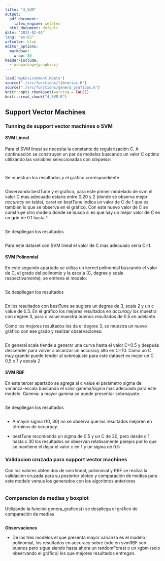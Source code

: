 ```yaml
---
title: "4_SVM"
output:
  pdf_document: 
    latex_engine: xelatex
  html_document: default
date: "2023-02-03"
lang: "es-ES"
urlcolor: blue
editor_options: 
  markdown: 
    wrap: 80
header-include:
  - usepackage{graphicx}
---
```


```r
load('myEnvironment.RData')
source("./src/functions/librerias.R")
source("./src/functions/genera_graficos.R")
knitr::opts_chunk$set(warning = FALSE) 
knitr::read_chunk("4_SVM.R")
```

\normalsize

## Support Vector Machines

### Tunning de support vector machines o SVM

#### SVM Lineal

Para el SVM lineal se necesita la constante de regularización C. A continuación
se construyen un par de modelos buscando un valor C optimo utilizando las
variables seleccionadas con *stepwise*:

\tiny
```r
```

\tiny
```r
```

\normalsize
Se muestran los resultados y el gráfico correspondiente

\tiny

```r
```

\normalsize

Observando bestTune y el gráfico, para este primer modelado de svm el valor C
mas adecuado estaría entre 0.20 y 2 (donde se observa mejor *accuracy* en
tabla), caret en bestTune indica un valor de C de 1 que es también lo que se
observa en el gráfico. Con este nuevo valor de C se construye otro modelo donde
se busca si es que hay un mejor valor de C en un grid de 0.1 hasta 1

\tiny

```r
```

\normalsize

Se despliegan los resultados \tiny

```r
```

\normalsize

Para este dataset con SVM lineal el valor de C mas adecuado seria C=1.

#### SVM Polinomial

En este segundo apartado se utiliza un kernel polinomial buscando el valor de C,
el grado del polinomio y la escala (C, degree y scale respectivamente), se
entrena el modelo:

\tiny

```r
```

\normalsize

Se despliegan los resultados 
\tiny
```r
```

\normalsize

En los resultados con bestTune se sugiere un degree de 3, scale 2 y un c value
de 0.5. En el gráfico los mejores resultados en *accuracy* los muestra con
degree 3, para c value muestra buenos resultados de 0.5 en adelante.

Como los mejores resultados los da el degree 3, se muestra un nuevo gráfico con
ese grado y realizar observaciones:

\tiny

```r
```

\normalsize

En general scale tiende a generar una curva hasta el valor C=0.5 y después
descender para volver a alcanzar un accuracy alto en C=10. Como un C muy grande
puede tender al sobreajuste para este dataset es mejor un C 0,5 o 1 y escala 2

#### SVM RBF

En este tercer apartado se agrega al c value el parámetro sigma de
varianza-escala buscando el valor gamma/sigma mas adecuado para este modelo.
Gamma: a mayor gamma se puede presentar sobreajuste.

\tiny

```r
```

\normalsize

Se despliegan los resultados \tiny

```r
```

\normalsize

-   A mayor sigma (10, 30) no se observa que los resultados mejoren en términos
    de *accuracy.*

-   bestTune recomienda un sigma de 0.5 y un C de 30, pero desde c 1 hasta c 30
    los resultados se observan relativamente parejos por lo que se mantiene el
    dejar el valor c en 1 y un sigma de 0.5

### Validacion cruzada para support vector machines

Con los valores obtenidos de svm lineal, polinomial y RBF se realiza la
validación cruzada para su posterior ploteo y comparación de medias para este
modelo versus los generados con los algoritmos anteriores \tiny

```r
```

\normalsize

### Comparacion de medias y boxplot

Utilizando la función genera_graficos() se despliega el gráfico de comparación
de medias
\tiny
```r
```


\normalsize

**Observaciones**

-   De los tres modelos el que presenta mayor varianza es el modelo polinomial, los resultados en accuracy sobre todo en svmRBF son buenos pero sigue siendo hasta ahora un randomForest o un xgbm (solo observando el gráfico) los que mejores resultados entregan.
